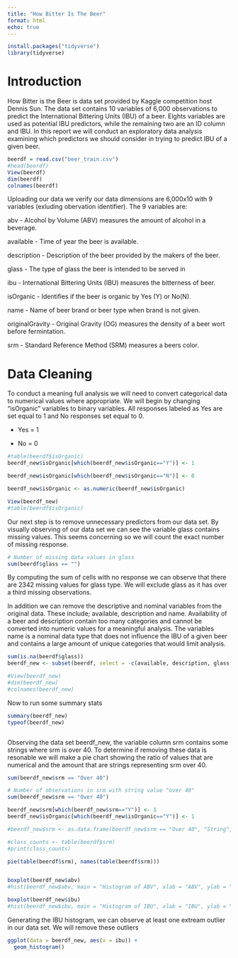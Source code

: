 ```yaml
---
title: "How Bitter Is The Beer"
format: html
echo: true
---
```


```r
install.packages("tidyverse")
library(tidyverse)
```

# **Introduction**

How Bitter is the Beer is data set provided by Kaggle competition host Dennis Sun. The data set contains 10 variables of 6,000 observations to predict the International Bittering Units (IBU) of a beer. Eights variables are used as potential IBU predictors, while the remaining two are an ID column and IBU. In this report we will conduct an exploratory data analysis examining which predictors we should consider in trying to predict IBU of a given beer.

```r
beerdf = read.csv("beer_train.csv")
#head(beerdf)
View(beerdf)
dim(beerdf)
colnames(beerdf)
```

Uploading our data we verify our data dimensions are 6,000x10 with 9 variables (exluding obervation identifier). The 9 variables are:

abv - Alcohol by Volume (ABV) measures the amount of alcohol in a beverage.

available - Time of year the beer is available.

description - Description of the beer provided by the makers of the beer.

glass - The type of glass the beer is intended to be served in

ibu - International Bittering Units (IBU) measures the bitterness of beer.

isOrganic - Identifies if the beer is organic by Yes (Y) or No(N).

name - Name of beer brand or beer type when brand is not given.

originalGravity - Original Gravity (OG) measures the density of a beer wort before fermintation.

srm - Standard Reference Method (SRM) measures a beers color.

# **Data Cleaning**

To conduct a meaning full analysis we will need to convert categorical data to numerical values where appropriate. We will begin by changing "isOrganic" variables to binary variables. All responses labeled as Yes are set equal to 1 and No responses set equal to 0.

-   Yes = 1

-   No = 0

```r
#table(beerdf$isOrganic)
beerdf_new$isOrganic[which(beerdf_new$isOrganic=="Y")] <- 1

beerdf_new$isOrganic[which(beerdf_new$isOrganic=="N")] <- 0

beerdf_new$isOrganic <- as.numeric(beerdf_new$isOrganic)

View(beerdf_new)
#table(beerdf$isOrganic)
```

Our next step is to remove unnecessary predictors from our data set. By visually observing of our data set we can see the variable glass contains missing values. This seems concerning so we will count the exact number of missing response.

```r
# Number of missing data values in glass 
sum(beerdf$glass == "")
```

By computing the sum of cells with no response we can observe that there are 2342 missing values for glass type. We will exclude glass as it has over a third missing observations.

In addition we can remove the descriptive and nominal variables from the original data. These include; available, description and name. Availability of a beer and description contain too many categories and cannot be converted into numeric values for a meaningful analysis. The variables name is a nominal data type that does not influence the IBU of a given beer and contains a large amount of unique categories that would limit analysis.

```r
sum(is.na(beerdf$glass))
beerdf_new <- subset(beerdf, select = -c(available, description, glass, name))

#View(beerdf_new)
#dim(beerdf_new)
#colnames(beerdf_new)
```

Now to run some summary stats

```r
summary(beerdf_new)
typeof(beerdf_new)
```

```r

```

Observing the data set beerdf_new, the variable column srm contains some strings where srm is over 40. To determine if removing these data is resonable we will make a pie chart showing the ratio of values that are numerical and the amount that are strings representing srm over 40.

```r
sum(beerdf_new$srm == "Over 40")
```

```r
# Number of observations in srm with string value "over 40"
sum(beerdf_new$srm == "Over 40")

beerdf_new$srm[which(beerdf_new$srm=="Y")] <- 1
beerdf_new$isOrganic[which(beerdf_new$isOrganic=="Y")] <- 1

#beerdf_new$srm <- as.data.frame(beerdf_new$srm == "Over 40", "String", "Numerical")

#class_counts <- table(beerdf$srm)
#print(class_counts)

pie(table(beerdf$srm), names(table(beerdf$srm)))
```

```r
```

```r
boxplot(beerdf_new$abv)
#hist(beerdf_new$abv, main = "Histogram of ABV", xlab = "ABV", ylab = "Frequency")
```

```r
boxplot(beerdf_new$ibu)
#hist(beerdf_new$ibu, main = "Histogram of IBU", xlab = "IBU", ylab = "Frequency")
```

Generating the IBU histogram, we can observe at least one extream outlier in our data set. We will remove these outliers

```r
ggplot(data = beerdf_new, aes(x = ibu)) +
  geom_histogram()
```